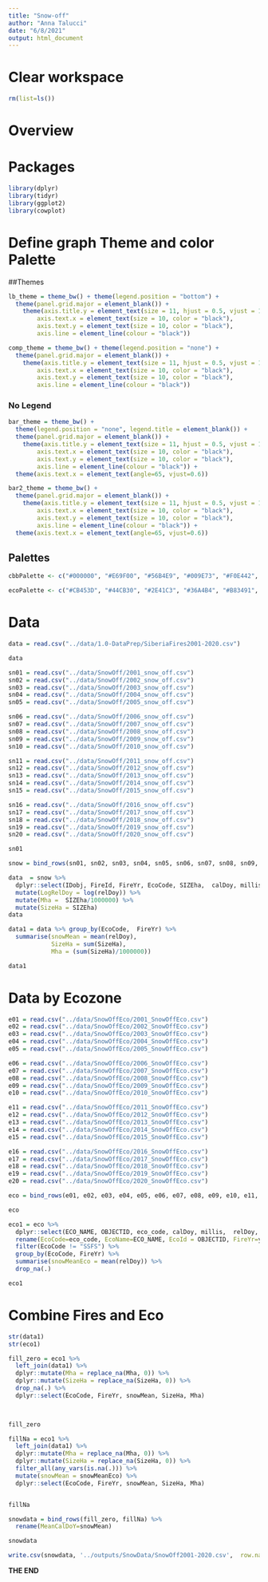 ```yaml
---
title: "Snow-off"
author: "Anna Talucci"
date: "6/8/2021"
output: html_document
---
```


# Clear workspace

```r
rm(list=ls()) 
```

# Overview


# Packages


```r

library(dplyr)
library(tidyr)
library(ggplot2)
library(cowplot)

```

# Define graph Theme and color Palette 

##Themes
```r
lb_theme = theme_bw() + theme(legend.position = "bottom") +  
  theme(panel.grid.major = element_blank()) +
    theme(axis.title.y = element_text(size = 11, hjust = 0.5, vjust = 1.1),
        axis.text.x = element_text(size = 10, color = "black"),
        axis.text.y = element_text(size = 10, color = "black"),
        axis.line = element_line(colour = "black"))
```

```r
comp_theme = theme_bw() + theme(legend.position = "none") +  
  theme(panel.grid.major = element_blank()) +
    theme(axis.title.y = element_text(size = 11, hjust = 0.5, vjust = 1.1),
        axis.text.x = element_text(size = 10, color = "black"),
        axis.text.y = element_text(size = 10, color = "black"),
        axis.line = element_line(colour = "black"))
```

### No Legend
```r
bar_theme = theme_bw() + 
  theme(legend.position = "none", legend.title = element_blank()) +
  theme(panel.grid.major = element_blank()) +
    theme(axis.title.y = element_text(size = 11, hjust = 0.5, vjust = 1.1),
        axis.text.x = element_text(size = 10, color = "black"),
        axis.text.y = element_text(size = 10, color = "black"),
        axis.line = element_line(colour = "black")) +
  theme(axis.text.x = element_text(angle=65, vjust=0.6)) 
```

```r
bar2_theme = theme_bw() + 
  theme(panel.grid.major = element_blank()) +
    theme(axis.title.y = element_text(size = 11, hjust = 0.5, vjust = 1.1),
        axis.text.x = element_text(size = 10, color = "black"),
        axis.text.y = element_text(size = 10, color = "black"),
        axis.line = element_line(colour = "black")) +
  theme(axis.text.x = element_text(angle=65, vjust=0.6)) 
```


## Palettes
```r
cbbPalette <- c("#000000", "#E69F00", "#56B4E9", "#009E73", "#F0E442", "#0072B2", "#D55E00", "#CC79A7")
```

```r
ecoPalette <- c("#CB453D", "#44CB30", "#2E41C3", "#36A4B4", "#B83491", "#B09C32", "#AE3D5F", "#2DC086", "#3261A1")
```



# Data 

```r
data = read.csv("../data/1.0-DataPrep/SiberiaFires2001-2020.csv") 
```

```r
data
```


```r
sn01 = read.csv("../data/SnowOff/2001_snow_off.csv") 
sn02 = read.csv("../data/SnowOff/2002_snow_off.csv") 
sn03 = read.csv("../data/SnowOff/2003_snow_off.csv") 
sn04 = read.csv("../data/SnowOff/2004_snow_off.csv") 
sn05 = read.csv("../data/SnowOff/2005_snow_off.csv") 
```

```r
sn06 = read.csv("../data/SnowOff/2006_snow_off.csv") 
sn07 = read.csv("../data/SnowOff/2007_snow_off.csv") 
sn08 = read.csv("../data/SnowOff/2008_snow_off.csv") 
sn09 = read.csv("../data/SnowOff/2009_snow_off.csv") 
sn10 = read.csv("../data/SnowOff/2010_snow_off.csv") 
```

```r
sn11 = read.csv("../data/SnowOff/2011_snow_off.csv") 
sn12 = read.csv("../data/SnowOff/2012_snow_off.csv") 
sn13 = read.csv("../data/SnowOff/2013_snow_off.csv") 
sn14 = read.csv("../data/SnowOff/2014_snow_off.csv") 
sn15 = read.csv("../data/SnowOff/2015_snow_off.csv") 
```


```r
sn16 = read.csv("../data/SnowOff/2016_snow_off.csv") 
sn17 = read.csv("../data/SnowOff/2017_snow_off.csv") 
sn18 = read.csv("../data/SnowOff/2018_snow_off.csv") 
sn19 = read.csv("../data/SnowOff/2019_snow_off.csv") 
sn20 = read.csv("../data/SnowOff/2020_snow_off.csv") 
```


```r
sn01
```


```r

snow = bind_rows(sn01, sn02, sn03, sn04, sn05, sn06, sn07, sn08, sn09, sn10, sn11, sn12,  sn13, sn14, sn15, sn16, sn17, sn18, sn19, sn20)
```

```r
data  = snow %>% 
  dplyr::select(IDobj, FireId, FireYr, EcoCode, SIZEha,  calDoy, millis,  relDoy, year) %>% filter(EcoCode !="SSFS") %>%
  mutate(LogRelDoy = log(relDoy)) %>%
  mutate(Mha =  SIZEha/1000000) %>%
  mutate(SizeHa = SIZEha)
data
```



```r

data1 = data %>% group_by(EcoCode,  FireYr) %>%
  summarise(snowMean = mean(relDoy),
            SizeHa = sum(SizeHa),
            Mha = (sum(SizeHa)/1000000))

data1
```


# Data by Ecozone
```r
e01 = read.csv("../data/SnowOffEco/2001_SnowOffEco.csv") 
e02 = read.csv("../data/SnowOffEco/2002_SnowOffEco.csv") 
e03 = read.csv("../data/SnowOffEco/2003_SnowOffEco.csv") 
e04 = read.csv("../data/SnowOffEco/2004_SnowOffEco.csv") 
e05 = read.csv("../data/SnowOffEco/2005_SnowOffEco.csv") 
```

```r
e06 = read.csv("../data/SnowOffEco/2006_SnowOffEco.csv") 
e07 = read.csv("../data/SnowOffEco/2007_SnowOffEco.csv") 
e08 = read.csv("../data/SnowOffEco/2008_SnowOffEco.csv") 
e09 = read.csv("../data/SnowOffEco/2009_SnowOffEco.csv") 
e10 = read.csv("../data/SnowOffEco/2010_SnowOffEco.csv") 
```

```r
e11 = read.csv("../data/SnowOffEco/2011_SnowOffEco.csv") 
e12 = read.csv("../data/SnowOffEco/2012_SnowOffEco.csv") 
e13 = read.csv("../data/SnowOffEco/2013_SnowOffEco.csv") 
e14 = read.csv("../data/SnowOffEco/2014_SnowOffEco.csv") 
e15 = read.csv("../data/SnowOffEco/2015_SnowOffEco.csv") 
```

```r
e16 = read.csv("../data/SnowOffEco/2016_SnowOffEco.csv") 
e17 = read.csv("../data/SnowOffEco/2017_SnowOffEco.csv") 
e18 = read.csv("../data/SnowOffEco/2018_SnowOffEco.csv") 
e19 = read.csv("../data/SnowOffEco/2019_SnowOffEco.csv") 
e20 = read.csv("../data/SnowOffEco/2020_SnowOffEco.csv") 
```


```r

eco = bind_rows(e01, e02, e03, e04, e05, e06, e07, e08, e09, e10, e11, e12,  e13, e14, e15, e16, e17, e18, e19, e20)
```

```r
eco
```
```r
eco1 = eco %>% 
  dplyr::select(ECO_NAME, OBJECTID, eco_code, calDoy, millis,  relDoy, year) %>% 
  rename(EcoCode=eco_code, EcoName=ECO_NAME, EcoId = OBJECTID, FireYr=year) %>%
  filter(EcoCode != "SSFS") %>%
  group_by(EcoCode, FireYr) %>%
  summarise(snowMeanEco = mean(relDoy)) %>%
  drop_na(.)

eco1
```


# Combine Fires and  Eco
```r
str(data1)
str(eco1)
```

```r
fill_zero = eco1 %>% 
  left_join(data1) %>%
  dplyr::mutate(Mha = replace_na(Mha, 0)) %>%
  dplyr::mutate(SizeHa = replace_na(SizeHa, 0)) %>%
  drop_na(.) %>%
  dplyr::select(EcoCode, FireYr, snowMean, SizeHa, Mha)
  


fill_zero
```




```r
fillNa = eco1 %>% 
  left_join(data1) %>%
  dplyr::mutate(Mha = replace_na(Mha, 0)) %>%
  dplyr::mutate(SizeHa = replace_na(SizeHa, 0)) %>%
  filter_all(any_vars(is.na(.))) %>%
  mutate(snowMean = snowMeanEco) %>%
  dplyr::select(EcoCode, FireYr, snowMean, SizeHa, Mha)


fillNa
```

```r

snowdata = bind_rows(fill_zero, fillNa) %>%
  rename(MeanCalDoY=snowMean)

snowdata
```

```r

write.csv(snowdata, '../outputs/SnowData/SnowOff2001-2020.csv',  row.names = FALSE)

```

**THE END**